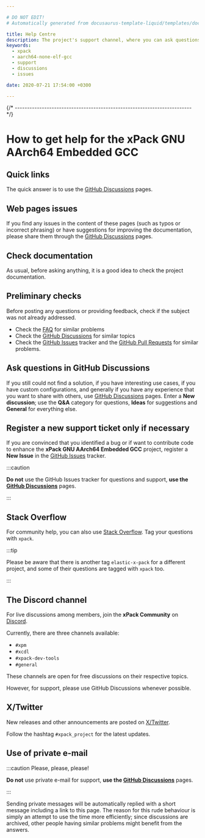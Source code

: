 ```yaml
---

# DO NOT EDIT!
# Automatically generated from docusaurus-template-liquid/templates/docusaurus.

title: Help Centre
description: The project's support channel, where you can ask questions, start discussions, and report issues.
keywords:
  - xpack
  - aarch64-none-elf-gcc
  - support
  - discussions
  - issues

date: 2020-07-21 17:54:00 +0300

---
```



{/* ------------------------------------------------------------------------ */}

# How to get help for the xPack GNU AArch64 Embedded GCC

## Quick links

The quick answer is to use the
[GitHub Discussions](https://github.com/xpack-dev-tools/aarch64-none-elf-gcc-xpack/discussions)
pages.

## Web pages issues

If you find any issues in the content of these pages (such as typos or
incorrect phrasing) or have suggestions for improving the documentation,
please share them through the
[GitHub Discussions](https://github.com/xpack-dev-tools/aarch64-none-elf-gcc-xpack/discussions)
pages.

## Check documentation

As usual, before asking anything, it is a good idea to check the project
documentation.

<Documentation/>

## Preliminary checks

Before posting any questions or providing feedback,
check if the subject was not already addressed.

- Check the [FAQ](/docs/faq/)
for similar problems
- Check the [GitHub Discussions](https://github.com/xpack-dev-tools/aarch64-none-elf-gcc-xpack/discussions) for
similar topics
- Check the
[GitHub Issues](https://github.com/xpack-dev-tools/aarch64-none-elf-gcc-xpack/issues)
tracker and the
[GitHub Pull Requests](https://github.com/xpack-dev-tools/aarch64-none-elf-gcc-xpack/pulls)
for similar problems.

## Ask questions in GitHub Discussions

If you still could not find a solution, if you have interesting use
cases, if you have custom configurations, and generally if you have
any experience that you want to share with others, 
use [GitHub Discussions](https://github.com/xpack-dev-tools/aarch64-none-elf-gcc-xpack/discussions)
pages.
Enter a **New discussion**; use the **Q&A** category for questions,
**Ideas** for suggestions and **General** for everything else.

## Register a new support ticket only if necessary

If you are convinced that you identified a bug
or if want to contribute code to enhance the
**xPack GNU AArch64 Embedded GCC**
project, register a **New Issue** in the
[GitHub Issues](https://github.com/xpack-dev-tools/aarch64-none-elf-gcc-xpack/issues)
tracker.

:::caution

**Do not** use the GitHub Issues tracker
for questions and support, **use the
[GitHub Discussions](https://github.com/xpack-dev-tools/aarch64-none-elf-gcc-xpack/discussions)** pages.

:::

## Stack Overflow

For community help, you can also use
[Stack Overflow](https://stackoverflow.com/).
Tag your questions with `xpack`.

:::tip

Please be aware that there is another tag `elastic-x-pack` for a different
project, and some of their questions are tagged with `xpack` too.

:::

## The Discord channel

For live discussions among members, join the **xPack Community** on
[Discord](https://discord.com/invite/kbzWaJerFG).

Currently, there are three channels available:

- `#xpm`
- `#xcdl`
- `#xpack-dev-tools`
- `#general`

These channels are open for free discussions on their respective topics.

However, for support, please use GitHub Discussions whenever possible.

## X/Twitter

New releases and other announcements are posted on
[X/Twitter](https://twitter.com/xpack_project).

Follow the hashtag `#xpack_project` for the latest updates.

## Use of private e-mail

:::caution Please, please, please!

**Do not** use
private e-mail for support, **use the
[GitHub Discussions](https://github.com/xpack-dev-tools/aarch64-none-elf-gcc-xpack/discussions)** pages.

:::

Sending private messages will be automatically replied with
a short message including a link to this page.
The reason for this rude behaviour is simply an attempt to use
the time more efficiently; since discussions are archived, other people
having similar problems might benefit from the answers.
